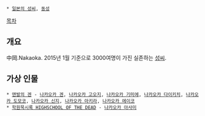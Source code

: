  * [[일본의 성씨]], [[동성]]

[[목차]]
== 개요 ==
中岡.Nakaoka. 2015년 1월 기준으로 3000여명이 가진 실존하는 [[성씨]].
== 가상 인물 ==
 * [[맨발의 겐]] - [[나카오카 겐]], [[나카오카 고오지]], [[나카오카 기미에]], [[나카오카 다이키치]], [[나카오카 도모코]], [[나카오카 신지]], [[나카오카 아키라]], [[나카오카 에이코]]
 * [[학원묵시록 HIGHSCHOOL OF THE DEAD]] - [[나카오카 아사미]]
